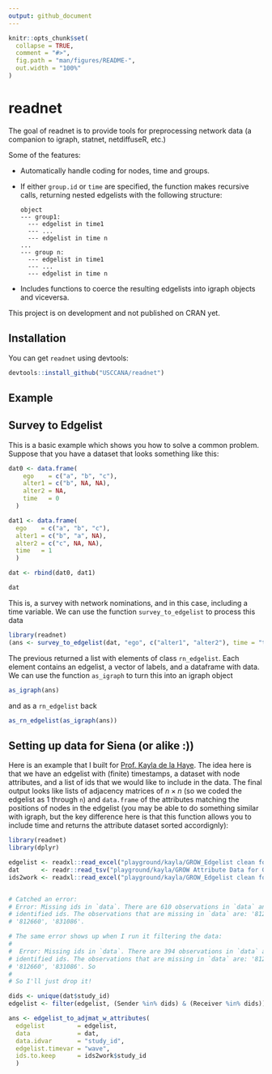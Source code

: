 ```yaml
---
output: github_document
---
```


<!-- README.md is generated from README.Rmd. Please edit that file -->

```r
knitr::opts_chunk$set(
  collapse = TRUE,
  comment = "#>",
  fig.path = "man/figures/README-",
  out.width = "100%"
)
```

# readnet

The goal of readnet is to provide tools for preprocessing network data (a companion to igraph, statnet, netdiffuseR, etc.)


Some of the features:

*   Automatically handle coding for nodes, time and groups.

*   If either `group.id` or `time` are specified, the function makes recursive calls, returning nested edgelists with the following structure:
    
    ```
    object
    --- group1:
      --- edgelist in time1
      --- ...
      --- edgelist in time n
    ...
    --- group n:
      --- edgelist in time1
      --- ...
      --- edgelist in time n
    ```
    
*   Includes functions to coerce the resulting edgelists into igraph objects and viceversa.

This project is on development and not published on CRAN yet.

## Installation

You can get `readnet` using devtools:

```r
devtools::install_github("USCCANA/readnet")
```

## Example

## Survey to Edgelist

This is a basic example which shows you how to solve a common problem. Suppose that you have a dataset that looks something like this:

```r

dat0 <- data.frame(
    ego    = c("a", "b", "c"),
    alter1 = c("b", NA, NA),
    alter2 = NA,
    time   = 0
  )

dat1 <- data.frame(
  ego    = c("a", "b", "c"),
  alter1 = c("b", "a", NA),
  alter2 = c("c", NA, NA),
  time   = 1
  )

dat <- rbind(dat0, dat1)
```

```r
dat
```

This is, a survey with network nominations, and in this case, including a time variable. We can use the function `survey_to_edgelist` to process this data


```r
library(readnet)
(ans <- survey_to_edgelist(dat, "ego", c("alter1", "alter2"), time = "time"))
```

The previous returned a list with elements of class `rn_edgelist`. Each element contains an edgelist, a vector of labels, and a dataframe with data. We can use the function `as_igraph` to turn this into an igraph object

```r
as_igraph(ans)
```

and as a `rn_edgelist` back

```r
as_rn_edgelist(as_igraph(ans))
```


## Setting up data for Siena (or alike :))

Here is an example that I built for [Prof. Kayla de la Haye](http://profiles.sc-ctsi.org/kayla.delahaye/). The idea here is that we have an edgelist with (finite) timestamps, a dataset with node attributes, and a list of ids that we would like to include in the data. The final output looks like lists of adjacency matrices of $n\times n$ (so we coded the edgelist as 1 through `n`) and `data.frame` of the attributes matching the positions of nodes in the edgelist (you may be able to do something similar with igraph, but the key difference here is that this function allows you to include time and returns the attribute dataset sorted accordignly):

```r
library(readnet)
library(dplyr)

edgelist <- readxl::read_excel("playground/kayla/GROW_Edgelist clean for George.xlsx")
dat      <- readr::read_tsv("playground/kayla/GROW Attribute Data for George.csv")
ids2work <- readxl::read_excel("playground/kayla/GROW_Edgelist clean for George.xlsx", "NetMembersN400")


# Catched an error:
# Error: Missing ids in `data`. There are 610 observations in `data` and 613
# identified ids. The observations that are missing in `data` are: '812398',
# '812660', '831086'.

# The same error shows up when I run it filtering the data:
#
#  Error: Missing ids in `data`. There are 394 observations in `data` and 397
# identified ids. The observations that are missing in `data` are: '812398',
# '812660', '831086'. So
#
# So I'll just drop it!

dids <- unique(dat$study_id)
edgelist <- filter(edgelist, (Sender %in% dids) & (Receiver %in% dids))

ans <- edgelist_to_adjmat_w_attributes(
  edgelist         = edgelist,
  data             = dat,
  data.idvar       = "study_id",
  edgelist.timevar = "wave",
  ids.to.keep      = ids2work$study_id
  )

```
